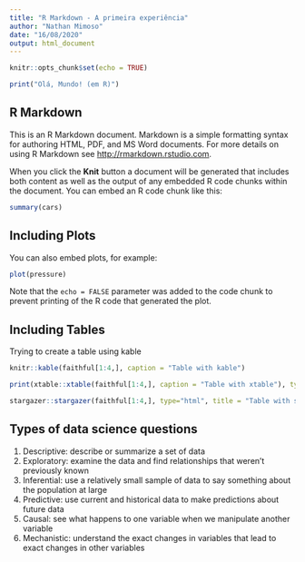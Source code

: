 ```yaml
---
title: "R Markdown - A primeira experiência"
author: "Nathan Mimoso"
date: "16/08/2020"
output: html_document
---
```


```r
knitr::opts_chunk$set(echo = TRUE)
```

```r
print("Olá, Mundo! (em R)")
```

## R Markdown

This is an R Markdown document. Markdown is a simple formatting syntax for authoring HTML, PDF, and MS Word documents. For more details on using R Markdown see <http://rmarkdown.rstudio.com>.

When you click the **Knit** button a document will be generated that includes both content as well as the output of any embedded R code chunks within the document. You can embed an R code chunk like this:

```r
summary(cars)
```

## Including Plots

You can also embed plots, for example:

```r
plot(pressure)
```

Note that the `echo = FALSE` parameter was added to the code chunk to prevent printing of the R code that generated the plot.

## Including Tables

Trying to create a table using kable

```r
knitr::kable(faithful[1:4,], caption = "Table with kable")
```

```r
print(xtable::xtable(faithful[1:4,], caption = "Table with xtable"), type="html")
```

```r
stargazer::stargazer(faithful[1:4,], type="html", title = "Table with stargazer")
```

## Types of data science questions

1. Descriptive: describe or summarize a set of data  
2. Exploratory: examine the data and find relationships that weren't previously known  
3. Inferential: use a relatively small sample of data to say something about the population at large  
4. Predictive: use current and historical data to make predictions about future data  
5. Causal: see what happens to one variable when we manipulate another variable  
6. Mechanistic: understand the exact changes in variables that lead to exact changes in other variables